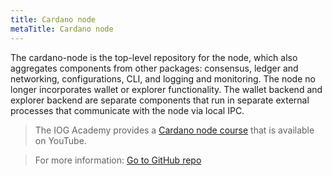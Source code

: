 ```yaml
---
title: Cardano node
metaTitle: Cardano node
---
```



The cardano-node is the top-level repository for the node, which also aggregates components from other packages: consensus, ledger and networking, configurations, CLI, and logging and monitoring. The node no longer incorporates wallet or explorer functionality. The wallet backend and explorer backend are separate components that run in separate external processes that communicate with the node via local IPC.

> The IOG Academy provides a [Cardano node course](https://www.youtube.com/playlist?list=PLNEK_Ejlx3x2ut-Pq-hi0NFVsgKB3EddR) that is available on YouTube.

> For more information: [Go to GitHub repo <OpenInNew className='content-link' />](https://github.com/input-output-hk/cardano-node#cardano-node-overview)
